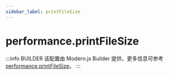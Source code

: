 ```yaml
---
sidebar_label: printFileSize
---
```


# performance.printFileSize

:::info BUILDER
该配置由 Modern.js Builder 提供，更多信息可参考 [performance.printFileSize](https://modernjs.dev/builder/api/config-performance.html#performance-printfilesize)。
:::


<Main />
